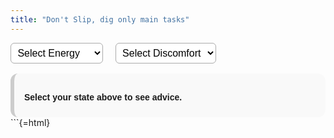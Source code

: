 ```yaml
---
title: "Don't Slip, dig only main tasks"
---
```


<style>
  .advice-card {
    background-color: #f9f9f9;
    border-radius: 12px;
    padding: 1rem;
    margin-top: 1rem;
    font-family: sans-serif;
    border-left: 6px solid #ccc;
  }

  .advice-card p {
    margin-bottom: 0.5rem;
    font-weight: 600;
  }

  .advice-card ul {
    padding-left: 1.2rem;
    margin: 0;
  }

  .controls {
    margin-bottom: 1rem;
  }

  select {
    margin-right: 1rem;
    padding: 0.4rem;
    font-size: 1rem;
    border-radius: 6px;
    border: 1px solid #aaa;
    background-color: white;
    transition: background-color 0.3s ease;
  }

  /* Dynamic classes for dropdowns */
  .btn-green {
    background-color: #e6f4ea;
  }

  .btn-orange {
    background-color: #fff4e5;
  }

  .btn-red {
    background-color: #fcebea;
  }
</style>

<div class="controls">
  <select id="energySelect">
    <option value="" disabled selected hidden>Select Energy</option>
    <option value="high">High Energy</option>
    <option value="medium">Medium Energy</option>
    <option value="low">Low Energy</option>
  </select>
  <select id="discomfortSelect">
    <option value="" disabled selected hidden>Select Discomfort</option>
    <option value="low">Low Discomfort</option>
    <option value="high">High Discomfort</option>
  </select>
</div>

<div class="advice-card" id="adviceCard">
  <p>Select your state above to see advice.</p>
</div>

```{=html}
<script>
const adviceMap = {
  'high_low': [
    "Can't focus due to high energy.",
    "Do some physical exercise to remove it.",
    "Do a coding problem or mental maths to remove extra energy.",
    "Avoid high‑reward distractions.",
    "Previously boring tasks will be lucrative now but don't get distracted.",
  ],
  'high_high': [
    "Feeling on edge and gonna explode.",
    "Pause & breathe to regain control.",
    "Use pen + paper if needed.",
    "Okay to let go in training tasks and continue doing it for sake of training."
  ],
  'medium_low': [
    "Stable state but high chance of slip‑up.",
    "Bootstrap and build momentum for work.",
    "Complete something easy.",
    "Avoid high‑reward distractions.",
    "Previously boring tasks will be lucrative now but don't get distracted.",
    "boredom, don't add and search other tasks, or just fucking sit and meditate(like serious meditation or put yourself in any discomfort(just run)) because it will make you feel more uncomfortable which will make uncomfortable tasks Disneyland."
  ],
  'medium_high': [
    "Annoyed at first glance.",
    "Start with the most interesting part to bootstrap momentum.",
    "Complete something easy.",
    "Avoid high‑reward distractions."
  ],
  'low_low': [
    "Physically low energy but stable.",
    "Do step‑by‑step work and keep doing it.",
    "Move body to gain some energy.",
    "Avoid high‑reward distractions."
  ],
  'low_high': [
    "Very annoyed, high burnout risk.",
    "Don't do high‑cognition work—only low‑cog tasks.",
    "Move body to gain some energy.",
    "Avoid high‑reward distractions."
  ]
};

const energySelect = document.getElementById('energySelect');
const discomfortSelect = document.getElementById('discomfortSelect');
const adviceCard = document.getElementById('adviceCard');

function updateAdvice() {
  const key = `${energySelect.value}_${discomfortSelect.value}`;
  if (energySelect.value && discomfortSelect.value) {
    const items = adviceMap[key] || ["No advice found."];

    // Main point bolded
    const mainPoint = `<p><strong>→ ${items[0]}</strong></p>`;
    const details = items.slice(1).map(i => `<li>${i}</li>`).join('');

    adviceCard.innerHTML = mainPoint + `<ul>${details}</ul>`;
  }

  updateDropdownColors();
}

function updateDropdownColors() {
  const key = `${energySelect.value}_${discomfortSelect.value}`;
  const e = energySelect;
  const d = discomfortSelect;

  // Reset classes
  [e, d].forEach(el => {
    el.classList.remove('btn-green', 'btn-orange', 'btn-red');
  });

  if (!e.value || !d.value) return;

  if (key === 'high_high') {
    e.classList.add('btn-red');
    d.classList.add('btn-red');
  } else if (e.value === 'high' || d.value === 'high') {
    e.classList.add('btn-orange');
    d.classList.add('btn-orange');
  } else {
    e.classList.add('btn-green');
    d.classList.add('btn-green');
  }
}

energySelect.addEventListener('change', updateAdvice);
discomfortSelect.addEventListener('change', updateAdvice);
</script>
